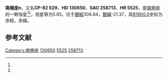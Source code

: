 {{Starbox begin
| name = 南極座π
}}
{{Starbox observe
| epoch = [[J2000.0|J2000.0]]
| constell = [[南極座|南極座]]<ref name=SIMBAD>{{cite web
 | url=http://simbad.u-strasbg.fr/simbad/sim-id?Ident=HR+5525
 | title=Pulsating variable Star
 | publisher=Centre de Données astronomiques de Strasbourg
 | work=SIMBAD
 | accessdate=2012-07-13
 | archive-date=2016-03-18
 | archive-url=https://web.archive.org/web/20160318210025/http://simbad.u-strasbg.fr/simbad/sim-id?Ident=HR+5525
 | dead-url=no
 }}</ref><ref name=DATA>{{cite web
 | url=http://vizier.u-strasbg.fr/viz-bin/VizieR-5?-out.add=.&-source=5050&-corr=PK=HR&-out.max=9999&HR=5525
 | title=VizieR Detailed Page
 | accessdate=2012-07-13
 | archive-date=2016-03-04
 | archive-url=https://web.archive.org/web/20160304142752/http://vizier.u-strasbg.fr/viz-bin/VizieR-5?-out.add=.&-source=5050&-corr=PK=HR&-out.max=9999&HR=5525
 | dead-url=no
 }}</ref>
| 星官 = 
| ra = {{RA|15|1|50.8}}<ref name=SIMBAD /><ref name=DATA />
| dec = {{DEC|-83|13|40}}<ref name=SIMBAD /><ref name=DATA />
| appmag_v = 5.65<ref name=SIMBAD /><ref name=DATA />
}}
{{Starbox character
| class = G8-K0III<ref name=SIMBAD /><ref name=DATA />
| b-v = 0.95<ref name=SIMBAD /><ref name=DATA />
| u-b = 0.75<ref name=SIMBAD /><ref name=DATA />
| r-i = <ref name=SIMBAD /><ref name=DATA />
| variable = 
}}
{{Starbox astrometry
| radial_v = 0.75
| prop_mo_ra = 14
| parallax = 
| p_error = 
}}
{{Starbox catalog
| names =CP-82 629，[[SAO星表|SAO]] 258713，[[HD星表|HD]] 130650，[[HR星表|HR]] 5525}}
{{Starbox reference |Simbad=HR+5525}}
{{Starbox end}}

'''南極座π'''，又名'''CP-82 629'''，'''HD 130650'''、'''SAO 258713'''、'''HR 5525'''，是[[南極座|南極座]]的一颗恒星<ref name=SIMBAD /><ref name=DATA />，视星等为5.65，位于[[銀道座標系|銀經]]306.84，[[銀道座標系|銀緯]]-21.37，其[[B1900.0|B1900.0]]坐标为赤經{{RA|14|44|13.7}}，赤緯{{DEC|-82|-21.37|24}}。

== 参考文献 ==
{{reflist}}

{{star-stub}}

{{南極座恒星}}
[[Category:南極座|Category:南極座]]
[[Category:HD和HDE天體|130650]]
[[Category:HR天體|5525]]
[[Category:SAO天體|258713]]